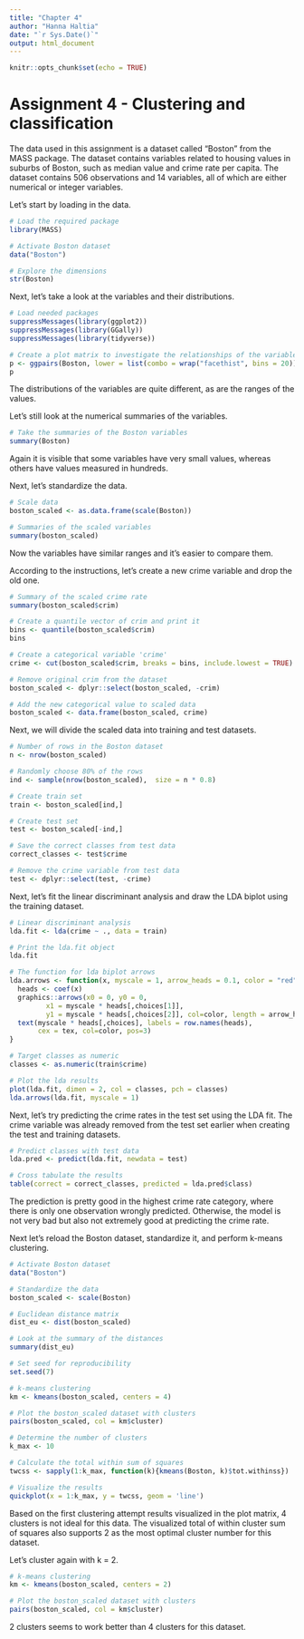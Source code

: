 ```yaml
---
title: "Chapter 4"
author: "Hanna Haltia"
date: "`r Sys.Date()`"
output: html_document
---
```


```r
knitr::opts_chunk$set(echo = TRUE)
```

# Assignment 4 - Clustering and classification

The data used in this assignment is a dataset called "Boston" from the MASS package. The dataset contains variables related to housing values in suburbs of Boston, such as median value and crime rate per capita. The dataset contains 506 observations and 14 variables, all of which are either numerical or integer variables.

Let's start by loading in the data.

```r
# Load the required package
library(MASS)

# Activate Boston dataset
data("Boston")

# Explore the dimensions
str(Boston)
```

Next, let's take a look at the variables and their distributions.

```r
# Load needed packages
suppressMessages(library(ggplot2))
suppressMessages(library(GGally))
suppressMessages(library(tidyverse))

# Create a plot matrix to investigate the relationships of the variables
p <- ggpairs(Boston, lower = list(combo = wrap("facethist", bins = 20)))
p
```

The distributions of the variables are quite different, as are the ranges of the values.

Let's still look at the numerical summaries of the variables.

```r
# Take the summaries of the Boston variables
summary(Boston)
```

Again it is visible that some variables have very small values, whereas others have values measured in hundreds.

Next, let's standardize the data.

```r
# Scale data
boston_scaled <- as.data.frame(scale(Boston))

# Summaries of the scaled variables
summary(boston_scaled)
```

Now the variables have similar ranges and it's easier to compare them.

According to the instructions, let's create a new crime variable and drop the old one.

```r
# Summary of the scaled crime rate
summary(boston_scaled$crim)

# Create a quantile vector of crim and print it
bins <- quantile(boston_scaled$crim)
bins

# Create a categorical variable 'crime'
crime <- cut(boston_scaled$crim, breaks = bins, include.lowest = TRUE)

# Remove original crim from the dataset
boston_scaled <- dplyr::select(boston_scaled, -crim)

# Add the new categorical value to scaled data
boston_scaled <- data.frame(boston_scaled, crime)
```

Next, we will divide the scaled data into training and test datasets.

```r
# Number of rows in the Boston dataset 
n <- nrow(boston_scaled)

# Randomly choose 80% of the rows
ind <- sample(nrow(boston_scaled),  size = n * 0.8)

# Create train set
train <- boston_scaled[ind,]

# Create test set 
test <- boston_scaled[-ind,]

# Save the correct classes from test data
correct_classes <- test$crime

# Remove the crime variable from test data
test <- dplyr::select(test, -crime)
```

Next, let's fit the linear discriminant analysis and draw the LDA biplot using the training dataset.

```r
# Linear discriminant analysis
lda.fit <- lda(crime ~ ., data = train)

# Print the lda.fit object
lda.fit

# The function for lda biplot arrows
lda.arrows <- function(x, myscale = 1, arrow_heads = 0.1, color = "red", tex = 0.75, choices = c(1,2)){
  heads <- coef(x)
  graphics::arrows(x0 = 0, y0 = 0, 
         x1 = myscale * heads[,choices[1]], 
         y1 = myscale * heads[,choices[2]], col=color, length = arrow_heads)
  text(myscale * heads[,choices], labels = row.names(heads), 
       cex = tex, col=color, pos=3)
}

# Target classes as numeric
classes <- as.numeric(train$crime)

# Plot the lda results
plot(lda.fit, dimen = 2, col = classes, pch = classes)
lda.arrows(lda.fit, myscale = 1)

```

Next, let's try predicting the crime rates in the test set using the LDA fit. The crime variable was already removed from the test set earlier when creating the test and training datasets.

```r
# Predict classes with test data
lda.pred <- predict(lda.fit, newdata = test)

# Cross tabulate the results
table(correct = correct_classes, predicted = lda.pred$class)
```

The prediction is pretty good in the highest crime rate category, where there is only one observation wrongly predicted. Otherwise, the model is not very bad but also not extremely good at predicting the crime rate.

Next let's reload the Boston dataset, standardize it, and perform k-means clustering.

```r
# Activate Boston dataset
data("Boston")

# Standardize the data
boston_scaled <- scale(Boston)

# Euclidean distance matrix
dist_eu <- dist(boston_scaled)

# Look at the summary of the distances
summary(dist_eu)

# Set seed for reproducibility
set.seed(7)

# k-means clustering
km <- kmeans(boston_scaled, centers = 4)

# Plot the boston_scaled dataset with clusters
pairs(boston_scaled, col = km$cluster)

# Determine the number of clusters
k_max <- 10

# Calculate the total within sum of squares
twcss <- sapply(1:k_max, function(k){kmeans(Boston, k)$tot.withinss})

# Visualize the results
quickplot(x = 1:k_max, y = twcss, geom = 'line')
```

Based on the first clustering attempt results visualized in the plot matrix, 4 clusters is not ideal for this data. The visualized total of within cluster sum of squares also supports 2 as the most optimal cluster number for this dataset.

Let's cluster again with k = 2.

```r
# k-means clustering
km <- kmeans(boston_scaled, centers = 2)

# Plot the boston_scaled dataset with clusters
pairs(boston_scaled, col = km$cluster)
```

2 clusters seems to work better than 4 clusters for this dataset.














